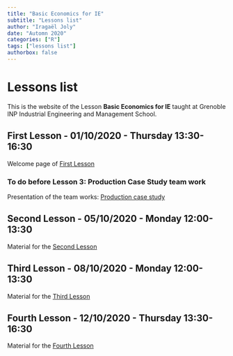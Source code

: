 ```yaml
---
title: "Basic Economics for IE"
subtitle: "Lessons list"
author: "Iragaël Joly"
date: "Automn 2020"
categories: ["R"]
tags: ["lessons list"]
authorbox: false
---
```


# Lessons list

This is the website of the Lesson **Basic Economics for IE** taught at Grenoble INP Industrial Engineering and Management School.

## First Lesson - 01/10/2020 - Thursday 13:30-16:30

Welcome page of [First Lesson](../post/2020_10_01_first-lesson)

### To do before **Lesson 3**: Production Case Study team work 

Presentation of the team works: [Production case study](../post/2020_10_02_Production-Case-Study)

## Second Lesson - 05/10/2020 - Monday 12:00-13:30

Material for the [Second Lesson](/post/2020_10_05_second-lesson) 

## Third Lesson - 08/10/2020 - Monday 12:00-13:30

Material for the [Third Lesson](/post/2020_10_08_third-lesson) 

## Fourth Lesson - 12/10/2020 - Thursday 13:30-16:30

Material for the [Fourth Lesson](/post/2020_10_12_fourth-lesson) 

